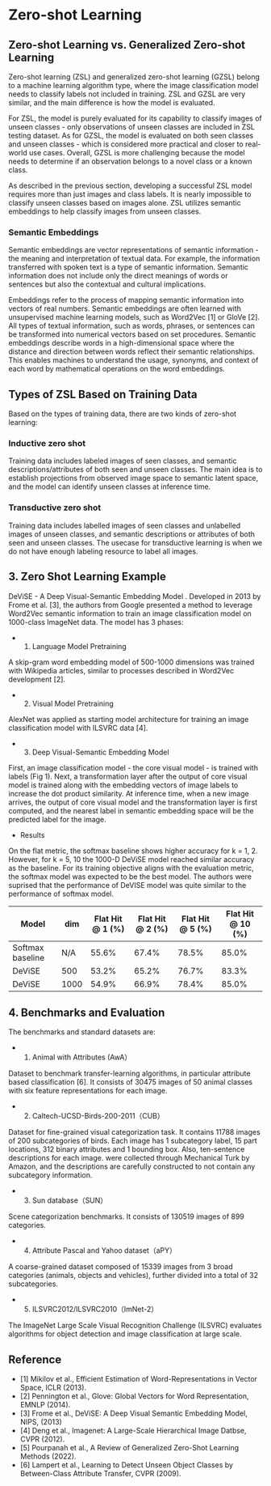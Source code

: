 # Zero-shot Learning

## Zero-shot Learning vs. Generalized Zero-shot Learning

Zero-shot learning (ZSL) and generalized zero-shot learning (GZSL) belong to a machine learning algorithm type, where the image classification model needs to classify labels not included in training. ZSL and GZSL are very similar, and the main difference is how the model is evaluated.

For ZSL, the model is purely evaluated for its capability to classify images of unseen classes - only observations of unseen classes are included in ZSL testing dataset. As for GZSL, the model is evaluated on both seen classes and unseen classes - which is considered more practical and closer to real-world use cases. Overall, GZSL is more challenging because the model needs to determine if an observation belongs to a novel class or a known class. 

As described in the previous section, developing a successful ZSL model requires more than just images and class labels. It is nearly impossible to classify unseen classes based on images alone. ZSL utilizes semantic embeddings to help classify images from unseen classes. 

### Semantic Embeddings 

Semantic embeddings are vector representations of semantic information - the meaning and interpretation of textual data. For example, the information transferred with spoken text is a type of semantic information. Semantic information does not include only the direct meanings of words or sentences but also the contextual and cultural implications.

Embeddings refer to the process of mapping semantic information into vectors of real numbers. Semantic embeddings are often learned with unsupervised machine learning models, such as Word2Vec [1] or GloVe [2]. All types of textual information, such as words, phrases, or sentences can be transformed into numerical vectors based on set procedures. Semantic embeddings describe words in a high-dimensional space where the distance and direction between words reflect their semantic relationships. This enables machines to understand the usage, synonyms, and context of each word by mathematical operations on the word embeddings. 


## Types of ZSL Based on Training Data

Based on the types of training data, there are two kinds of zero-shot learning:

### Inductive zero shot

Training data includes labeled images of seen classes, and semantic descriptions/attributes of both seen and unseen classes. The main idea is to establish projections from observed image space to semantic latent space, and the model can identify unseen classes at inference time.

### Transductive zero shot

Training data includes labelled images of seen classes and unlabelled images of unseen classes, and semantic descriptions or attributes of both seen and unseen classes. The usecase for transductive learning is when we do not have enough labeling resource to label all images.


## 3. Zero Shot Learning Example 

DeViSE - A Deep Visual-Semantic Embedding Model
.
Developed in 2013 by Frome et al. [3], the authors from Google presented a method to leverage Word2Vec semantic information to train an image classification model on 1000-class ImageNet data. The model has 3 phases:

- 1) Language Model Pretraining 

A skip-gram word embedding model of 500-1000 dimensions was trained with Wikipedia articles, similar to processes described in Word2Vec development [2].  

- 2) Visual Model Pretraining 

AlexNet was applied as starting model architecture for training an image classification model with ILSVRC data [4].  

- 3) Deep Visual-Semantic Embedding Model 

First, an image classification model - the core visual model - is trained with labels (Fig 1). Next, a transformation layer after the output of core visual model is trained along with the embedding vectors of image labels to increase the dot product similarity. At inference time, when a new image arrives, the output of core visual model and the transformation layer is first computed, and the nearest label in semantic embedding space will be the predicted label for the image.  

- Results

On the flat metric, the softmax baseline shows higher accuracy for k = 1, 2. However,  for k = 5, 10 the 1000-D DeViSE model reached similar accuracy as the baseline. For its training objective aligns with the evaluation metric, the softmax model was expected to be the best model. The authors were suprised that the performance of DeVISE model was quite similar to the performance of softmax model.


|Model|dim|Flat Hit @ 1 (%)|Flat Hit @ 2 (%)|Flat Hit @ 5 (%)|Flat Hit @ 10 (%)|
|----------------|---|----------------|----------------|----------------|-----------------|
|Softmax baseline|N/A|55.6%|67.4%|78.5%|85.0%|
|DeViSE|500|53.2%|65.2%|76.7%|83.3%|
|DeViSE|1000|54.9%|66.9%|78.4%|85.0%|


## 4. Benchmarks and Evaluation

The benchmarks and standard datasets are:

- 1. Animal with Attributes (AwA）

Dataset to benchmark transfer-learning algorithms, in particular attribute based classification [6]. It consists of 30475 images of 50 animal classes with six feature representations for each image.  

- 2. Caltech-UCSD-Birds-200-2011（CUB）

Dataset for fine-grained visual categorization task. It contains 11788 images of 200 subcategories of birds. Each image has 1 subcategory label, 15 part locations, 312 binary attributes and 1 bounding box. Also, ten-sentence descriptions for each image. were collected through Mechanical Turk by Amazon, and the descriptions are carefully constructed to not contain any subcategory information.  

- 3. Sun database（SUN）

Scene categorization benchmarks. It consists of 130519 images of 899 categories. 

- 4. Attribute Pascal and Yahoo dataset（aPY）

A coarse-grained dataset composed of 15339 images from 3 broad categories (animals, objects and vehicles), further divided into a total of 32 subcategories. 

- 5. ILSVRC2012/ILSVRC2010（ImNet-2）

The ImageNet Large Scale Visual Recognition Challenge (ILSVRC) evaluates algorithms for object detection and image classification at large scale. 



## Reference

- [1] Mikilov et al., Efficient Estimation of Word-Representations in Vector Space, ICLR (2013). 
- [2] Pennington et al., Glove: Global Vectors for Word Representation, EMNLP (2014).
- [3] Frome et al., DeViSE: A Deep Visual Semantic Embedding Model, NIPS, (2013)
- [4] Deng et al., Imagenet: A Large-Scale Hierarchical Image Datbse, CVPR (2012). 
- [5] Pourpanah et al., A Review of Generalized Zero-Shot Learning Methods (2022).
- [6] Lampert et al., Learning to Detect Unseen Object Classes by Between-Class Attribute Transfer, CVPR (2009).
